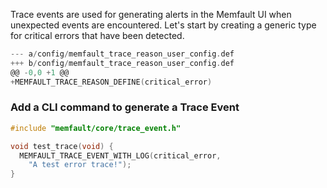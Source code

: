 Trace events are used for generating alerts in the Memfault UI when unexpected
events are encountered. Let's start by creating a generic type for critical
errors that have been detected.

```c
--- a/config/memfault_trace_reason_user_config.def
+++ b/config/memfault_trace_reason_user_config.def
@@ -0,0 +1 @@
+MEMFAULT_TRACE_REASON_DEFINE(critical_error)
```

### Add a CLI command to generate a Trace Event

```c
#include "memfault/core/trace_event.h"

void test_trace(void) {
  MEMFAULT_TRACE_EVENT_WITH_LOG(critical_error,
    "A test error trace!");
}
```
